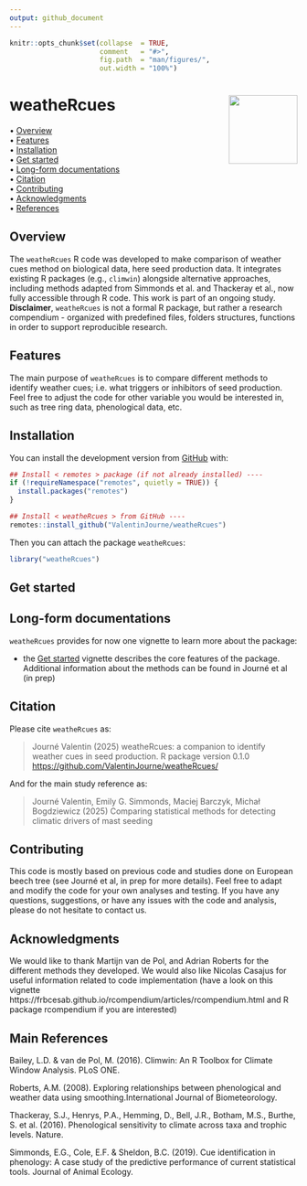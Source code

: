 ```yaml
---
output: github_document
---
```


<!-- README.md is generated from README.Rmd. Please edit that file -->


```r
knitr::opts_chunk$set(collapse  = TRUE,
                      comment   = "#>",
                      fig.path  = "man/figures/",
                      out.width = "100%")
```



weatheRcues <img src="man/figures/logo2.png" align="right" style="float:right; height:120px;"/>
=========================================================

<!-- badges: start -->
<!-- badges: end -->



<p align="left">
  • <a href="#overview">Overview</a><br>
  • <a href="#features">Features</a><br>
  • <a href="#installation">Installation</a><br>
  • <a href="#get-started">Get started</a><br>
  • <a href="#long-form-documentations">Long-form documentations</a><br>
  • <a href="#citation">Citation</a><br>
  • <a href="#contributing">Contributing</a><br>
  • <a href="#acknowledgments">Acknowledgments</a><br>
  • <a href="#references">References</a>
</p>



## Overview

The `weatheRcues` R code was developed to make comparison of weather cues method on biological data, here seed production data. It integrates existing R packages (e.g., `climwin`) alongside alternative approaches, including methods adapted from Simmonds et al. and Thackeray et al., now fully accessible through R code.
This work is part of an ongoing study. 
**Disclaimer**, `weatheRcues` is not a formal R package, but rather a research compendium - organized with predefined files, folders structures, functions in order to support reproducible research. 


## Features

The main purpose of `weatheRcues` is to compare different methods to identify weather cues; i.e. what triggers or inhibitors of seed production. Feel free to adjust the code for other variable you would be interested in, such as tree ring data, phenological data, etc.


## Installation

You can install the development version from [GitHub](https://github.com/) with:

```r
## Install < remotes > package (if not already installed) ----
if (!requireNamespace("remotes", quietly = TRUE)) {
  install.packages("remotes")
}

## Install < weatheRcues > from GitHub ----
remotes::install_github("ValentinJourne/weatheRcues")
```

Then you can attach the package `weatheRcues`:

```r
library("weatheRcues")
```



## Get started

 



## Long-form documentations

`weatheRcues` provides for now one vignette to learn more about the package:

- the [Get started](https://ValentinJourne.github.io/weatheRcues/articles/weatheRcues.html)
vignette describes the core features of the package. Additional information about the methods can be found in Journé et al (in prep)



## Citation

Please cite `weatheRcues` as: 

> Journé Valentin (2025) weatheRcues: a companion to identify weather cues in seed production. R package version 0.1.0 
<https://github.com/ValentinJourne/weatheRcues/>

And for the main study reference as: 

> Journé Valentin, Emily G. Simmonds, Maciej Barczyk, Michał Bogdziewicz (2025) Comparing statistical methods for detecting climatic drivers of mast seeding

## Contributing

This code is mostly based on previous code and studies done on European beech tree (see Journé et al, in prep for more details). Feel free to adapt and modify the code for your own analyses and testing. If you have any questions, suggestions, or have any issues with the code and analysis, please do not hesitate to contact us.

## Acknowledgments

We would like to thank Martijn van de Pol, and Adrian Roberts for the different methods they developed. We would also like Nicolas Casajus for useful information related to code implementation (have a look on this vignette https://frbcesab.github.io/rcompendium/articles/rcompendium.html and R package rcompendium if you are interested)

## Main References

Bailey, L.D. & van de Pol, M. (2016). Climwin: An R Toolbox for Climate Window Analysis. PLoS ONE.

Roberts, A.M. (2008). Exploring relationships between phenological and weather data using smoothing.International Journal of Biometeorology. 

Thackeray, S.J., Henrys, P.A., Hemming, D., Bell, J.R., Botham, M.S., Burthe, S. et al. (2016). Phenological sensitivity to climate across taxa and trophic levels. Nature.

Simmonds, E.G., Cole, E.F. & Sheldon, B.C. (2019). Cue identification in phenology: A case study of the predictive performance of current statistical tools. Journal of Animal Ecology.
